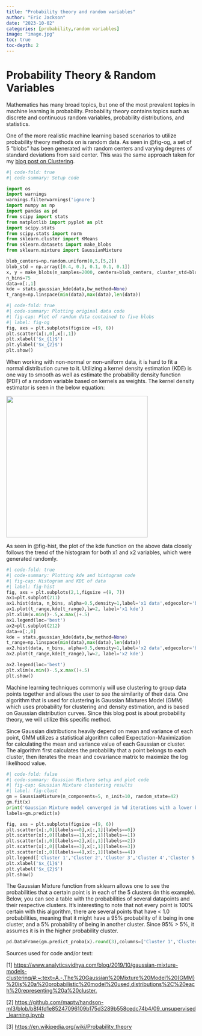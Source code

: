 ```yaml
---
title: "Probability theory and random variables"
author: "Eric Jackson"
date: "2023-10-02"
categories: [probability,random variables]
image: "image.jpg"
toc: true
toc-depth: 2
---
```


# Probability Theory & Random Variables

Mathematics has many broad topics, but one of the most prevalent topics in machine learning is probability. Probability theory contains topics such as discrete and continuous random variables, probability distributions, and statistics.

One of the more realistic machine learning based scenarios to utilize probability theory methods on is random data. As seen in @fig-og, a set of 5 "blobs" has been generated with random centers and varying degrees of standard deviations from said center. This was the same approach taken for my [blog post on Clustering](https://ericj96.github.io/posts/Clustering/).

```python
#| code-fold: true
#| code-summary: Setup code

import os
import warnings
warnings.filterwarnings('ignore')
import numpy as np
import pandas as pd
from scipy import stats
from matplotlib import pyplot as plt
import scipy.stats
from scipy.stats import norm
from sklearn.cluster import KMeans
from sklearn.datasets import make_blobs
from sklearn.mixture import GaussianMixture
```

```python
blob_centers=np.random.uniform(0,5,[5,2])
blob_std = np.array([0.4, 0.3, 0.1, 0.1, 0.1])
x, y = make_blobs(n_samples=2000, centers=blob_centers, cluster_std=blob_std,random_state=7)
n_bins=75
data=x[:,1]
kde = stats.gaussian_kde(data,bw_method=None)
t_range=np.linspace(min(data),max(data),len(data))
```

```python
#| code-fold: true
#| code-summary: Plotting original data code 
#| fig-cap: Plot of random data contained to five blobs
#| label: fig-og
fig, axs = plt.subplots(figsize =(9, 6))
plt.scatter(x[:,0],x[:,1])
plt.xlabel('$x_{1}$')
plt.ylabel('$x_{2}$')
plt.show()
```

When working with non-normal or non-uniform data, it is hard to fit a normal distribution curve to it. Utilizing a kernel density estimation (KDE) is one way to smooth as well as estimate the probability density function (PDF) of a random variable based on kernels as weights. The kernel density estimator is seen in the below equation:

![](Capture.JPG){width="376"}

As seen in @fig-hist, the plot of the kde function on the above data closely follows the trend of the histogram for both x1 and x2 variables, which were generated randomly.

```python
#| code-fold: true
#| code-summary: Plotting kde and histogram code 
#| fig-cap: Histogram and KDE of data
#| label: fig-hist
fig, axs = plt.subplots(2,1,figsize =(9, 7))
ax1=plt.subplot(211)
ax1.hist(data, n_bins, alpha=0.5,density=1,label='x1 data',edgecolor='black');
ax1.plot(t_range,kde(t_range),lw=2, label='x1 kde')
plt.xlim(x.min()-.5,x.max()+.5)
ax1.legend(loc='best')
ax2=plt.subplot(212)
data=x[:,0]
kde = stats.gaussian_kde(data,bw_method=None)
t_range=np.linspace(min(data),max(data),len(data))
ax2.hist(data, n_bins, alpha=0.5,density=1,label='x2 data',edgecolor='black');
ax2.plot(t_range,kde(t_range),lw=2, label='x2 kde')

ax2.legend(loc='best')
plt.xlim(x.min()-.5,x.max()+.5)
plt.show()
```

Machine learning techniques commonly will use clustering to group data points together and allows the user to see the similarity of their data. One algorithm that is used for clustering is Gaussian Mixtures Model (GMM) which uses probability for clustering and density estimation, and is based on Gaussian distribution curves. Since this blog post is about probability theory, we will utilize this specific method.

Since Gaussian distributions heavily depend on mean and variance of each point, GMM utilizes a statistical algorithm called Expectation-Maximization for calculating the mean and variance value of each Gaussian or cluster. The algorithm first calculates the probability that a point belongs to each cluster, then iterates the mean and covariance matrix to maximize the log likelihood value.

```python
#| code-fold: false
#| code-summary: Gaussian Mixture setup and plot code
#| fig-cap: Gaussian Mixture clustering results
#| label: fig-clust
gm = GaussianMixture(n_components=5, n_init=10, random_state=42)
gm.fit(x)
print('Gaussian Mixture model converged in %d iterations with a lower bound\non the log likelihood of the best fit of EM of %3.3f' % (gm.n_iter_,gm.lower_bound_))
labels=gm.predict(x)

fig, axs = plt.subplots(figsize =(9, 6))
plt.scatter(x[:,0][labels==0],x[:,1][labels==0])
plt.scatter(x[:,0][labels==1],x[:,1][labels==1])
plt.scatter(x[:,0][labels==2],x[:,1][labels==2])
plt.scatter(x[:,0][labels==3],x[:,1][labels==3])
plt.scatter(x[:,0][labels==4],x[:,1][labels==4])
plt.legend(['Cluster 1','Cluster 2','Cluster 3','Cluster 4','Cluster 5'],loc='best')
plt.xlabel('$x_{1}$')
plt.ylabel('$x_{2}$')
plt.show()
```

The Gaussian Mixture function from sklearn allows one to see the probabilities that a certain point is in each of the 5 clusters (in this example). Below, you can see a table with the probabilities of several datapoints and their respective clusters. It's interesting to note that not every point is 100% certain with this algorithm, there are several points that have \< 1.0 probabilities, meaning that it might have a 95% probability of it being in one cluster, and a 5% probability of being in another cluster. Since 95% \> 5%, it assumes it is in the higher probability cluster.

```python
pd.DataFrame(gm.predict_proba(x).round(3),columns=['Cluster 1','Cluster 2','Cluster 3','Cluster 4','Cluster 5'])
```

Sources used for code and/or text:

\[1\] <https://www.analyticsvidhya.com/blog/2019/10/gaussian-mixture-models-clustering/#:~:text=A.-,The%20Gaussian%20Mixture%20Model%20(GMM)%20is%20a%20probabilistic%20model%20used,distributions%2C%20each%20representing%20a%20cluster.>

\[2\] <https://github.com/maptv/handson-ml3/blob/b8f4fd1e85247096109b175d3289b558cedc74b4/09_unsupervised_learning.ipynb>

\[3\] <https://en.wikipedia.org/wiki/Probability_theory>
